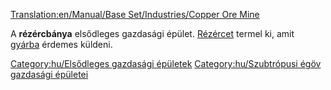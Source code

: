 [[Translation:en/Manual/Base Set/Industries/Copper Ore Mine]]

{{hu/Gazdasági épületek|kép=en/Copperoremine.png
|név=Rézércbánya
|klíma=[[hu/Manual/Éghajlatok#szubtropusi|szubtrópusi]]
|elfogad=---
|előállít=[[hu/Manual/Base Set/Cargos/Rézérc|rézércet]]
}}
A '''rézércbánya''' elsődleges gazdasági épület. [[hu/Manual/Base Set/Cargos/Rézérc|Rézércet]] termel ki, amit [[hu/Manual/Base Set/Industries/Gyár|gyárba]] érdemes küldeni.

{{hu/Navbox Gazdasági épületek}}

[[Category:hu/Elsődleges gazdasági épületek]]
[[Category:hu/Szubtrópusi égöv gazdasági épületei]]